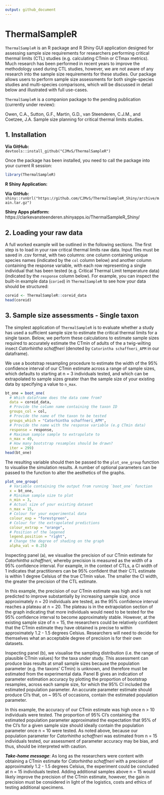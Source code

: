 ```yaml
---
output: github_document
---
```


<!-- README.md is generated from README.Rmd. Please edit that file -->

# ThermalSampleR

`ThermalSampleR` is an R package and R Shiny GUI application designed for assessing sample size requirements for researchers performing critical thermal limits (CTL) studies (e.g. calculating CTmin or CTmax metrics). Much research has been performed in recent years to improve the methodology used during CTL studies, however, we are not aware of any research into the sample size requirements for these studies. Our package allows users to perform sample size assessments for both single-species studies and multi-species comparisons, which will be discussed in detail below and illustrated with full use-cases. 

`ThermalSampleR` is a companion package to the pending publication (currently under review): 

Owen, C.A., Sutton, G.F., Martin, G.D., van Steenderen, C.J.M., and Coetzee, J.A. Sample size planning for critical thermal limits studies. 


## 1. Installation

**Via GitHub:**       
`devtools::install_github("CJMvS/ThermalSampleR")`

Once the package has been installed, you need to call the package into your current R session: 

```r
library(ThermalSampleR)
```

**R Shiny Application:**      

**Via GitHub:**      
`shiny::runUrl("https://github.com/CJMvS/ThermalSampleR_Shiny/archive/main.tar.gz")`   

**Shiny Apps platform:**    
https://clarkevansteenderen.shinyapps.io/ThermalSampleR_Shiny/    

## 2. Loading your raw data 

A full worked example will be outlined in the following sections. The first step is to load in your raw critical thermal limits raw data. Input files must be saved in .csv format, with two columns: one column containing unique species names (indicated by the `col` column below) and another column containing the response variable, with each row representing a single individual that has been tested (e.g. Critical Thermal Limit temperature data) (indicated by the `response` column below). For example, you can inspect the built-in example data (`coried`) in `ThermalSampleR` to see how your data should be structured:  

```r
coreid <- ThermalSampleR::coreid_data
head(coreid)
```

## 3. Sample size assessments - Single taxon 

The simplest application of `ThermalSampleR` is to evaluate whether a study has used a sufficient sample size to estimate the critical thermal limits for a single taxon. Below, we perform these calculations to estimate sample sizes required to accurately estimate the CTmin of adults of the a twig-wilting insect *Catorhintha schaffneri* (denoted by `Catorintha schaffneri_APM` in our dataframe). 

We use a bootstrap resampling procedure to estimate the width of the 95% confidence interval of our CTmin estimate across a range of sample sizes, which defaults to starting at n = 3 individuals tested, and which can be extrapolated to sample sizes greater than the sample size of your existing data by specifying a value to `n_max`. 

```r
bt_one = boot_one(
  # Which dataframe does the data come from? 
  data = coreid_data, 
  # Provide the column name containing the taxon ID
  groups_col = col, 
  # Provide the name of the taxon to be tested
  groups_which = "Catorhintha schaffneri_APM", 
  # Provide the name with the response variable (e.g CTmin data)
  response = response, 
  # Maximum sample sample to extrapolate to 
  n_max = 49, 
  # How many bootstrap resamples should be drawn? 
  iter = 299)
head(bt_one)
```

The resulting variable should then be passed to the `plot_one_group` function to visualise the simulation results. A number of optional parameters can be passed to the function to alter the aesthetics of the graphs. 

```r
plot_one_group(
  # Variable containing the output from running `boot_one` function
  x = bt_one, 
  # Minimum sample size to plot
  n_min = 3, 
  # Actual size of your existing dataset 
  n_max = 15, 
  # Colour for your experimental data
  colour_exp = "forestgreen", 
  # Colour for the extrapolated predictions 
  colour_extrap = "orange", 
  # Position of the legened
  legend.position = "right", 
  # Change the degree of shading on the graph 
  alpha_val = 0.25)
```

Inspecting panel (a), we visualise the precision of our CTmin estimate for *Catorhintha schaffneri*, whereby precision is measured as the width of a 95% confidence interval. For example, in the context of CTLs, a CI width of 1 indicates that practitioners can be 95% confident that their CTL estimate is within 1 degree Celsius of the true CTmin value. The smaller the CI width, the greater the precision of the CTL estimate.  

In this example, the precision of our CTmin estimate was high and is not predicted to improve substantially by increasing sample size, once approximately n = 20 individuals are tested, as the 95% confidence interval reaches a plateau at n = 20. The plateau is in the extrapolation section of the graph indicating that more individuals would need to be tested for the 95% confidence interval to become approximately stable. However, at the existing sample size of n = 15, the researchers could be relatively confident that the CTmin estimate they have obtained is precise to within approximately 1.2 - 1.5 degrees Celsius. Researchers will need to decide for themselves what an acceptable degree of precision is for their own datasets. 

Inspecting panel (b), we visualise the sampling distribution (i.e. the range of plausible CTmin values) for the taxa under study. This assessment can produce bias results at small sample sizes because the population parameter (e.g. the taxons' CTmin) is unknown, and therefore must be estimated from the experimental data. Panel B gives an indication of parameter estimation accuracy by plotting the proportion of bootstrap resamples, across each sample size, for which the 95% CI included the estimated population parameter. An accurate parameter estimate should produce CI's that, on ~ 95% of occasions, contain the estimated population parameter. 

In this example, the accuracy of our CTmin estimate was high once n > 10 individuals were tested. The proportion of 95% CI's containing the estimated population parameter  approximated the expectation that 95% of the CI's for a given sample size should ideally contain the population parameter once n = 10 were tested. As noted above, because our population parameter for *Catorhintha schaffneri* was estimated from n = 15 individuals tested, our assessment of parameter accuracy may be bias, and thus, should be interpreted with caution. 

***Take-home message***: As long as the researchers were content with obtaining a CTmin estimate for *Catorhintha schaffneri* with a precision of approximately 1.2 - 1.5 degrees Celsius, the experiment could be concluded at n = 15 individuals tested. Adding additional samples above n = 15 would likely improve the precision of the CTmin estimate, however, the gain in precision must be considered in light of the logistics, costs and ethics of testing additional specimens. 




